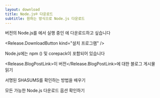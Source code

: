 ```yaml
---
layout: download
title: Node.js® 다운로드
subtitle: 원하는 방식으로 Node.js 다운로드
---
```


<section>
  <Release.VersionDropdown /> 버전의 Node.js를 <Release.OperatingSystemDropdown exclude={["LINUX"]} />에서 실행 중인 <Release.BitnessDropdown />에 다운로드하고 싶습니다

  <Release.DownloadButton kind="설치 프로그램" />
</section>

<section>
  Node.js에는 <LinkWithArrow href="https://npmjs.com">npm</LinkWithArrow> (<Release.NpmVersion />) 및 corepack이 포함되어 있습니다

  <Release.BlogPostLink>이 버전</Release.BlogPostLink>에 대한 블로그 게시물 읽기

  서명된 SHASUMS를 확인하는 방법을 배우기

  모든 가능한 Node.js 다운로드 옵션 확인하기
</section>
